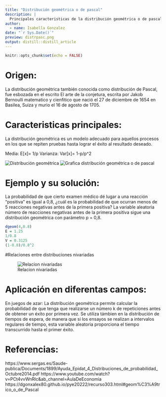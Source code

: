 ```yaml
---
title: "Distribución geométrica o de pascal"
description: |
  Principales caracteristicas de la distribución geométrica o de pascal.
author:
  - name: Isabella Gonzalez  
date: "`r Sys.Date()`"
preview: distrpasc.png
output: distill::distill_article
---
```


```r
knitr::opts_chunk$set(echo = FALSE)
```
# Origen:
La distribución geométrica también conocida como distribución de Pascal, fue esbozada en el escrito El arte de la conjetura, escrita por Jakob Bernoulli matematico y cienfitico que nació el 27 de diciembre de 1654 en Basilea, Suiza y murio el  16 de agosto de 1705.



# Caracteristicas principales:
La distribución geométrica es un modelo adecuado para aquellos procesos en los que se repiten pruebas hasta lograr el éxito al resultado deseado.

Media: E[x]= 1/p
Varianza: Var[x]= 1-p/p^2

![Distribución geométrica](distrg.png)
![Grafica distribución geométrica o de pascal](distrpasc.png)



# Ejemplo y su solución:
La probabilidad de que cierto examen médico dé lugar a una reacción “positiva” es igual a 0,8, ¿cuál es la probabilidad de que ocurran menos de 5 reacciones negativas antes de la primera positiva? La variable aleatoria número de reacciones negativas antes de la primera positiva sigue una distribución geométrica con parámetro p = 0,8.

```r
dgeom(4,0.8)
E = 1.25
1/0.8    
V = 0.3125
(1-0.8)/0.8^2

```

#Relaciones entre distribuciones nivariadas

![Relacion nivariadas](relac.png)

# Aplicación en diferentas campos:

En juegos de azar: La distribución geométrica permite calcular la probabilidad de que tenga que realizarse un número k de repeticiones antes de obtener un éxito por primera vez.
Se utiliza támbien en la distribución de tiempos de espera, de manera que si los ensayos se realizan a intervalos regulares de tiempo, esta variable aleatoria proporciona el tiempo transcurrido hasta el primer éxito.

# Referencias:

https://www.sergas.es/Saude-publica/Documents/1899/Ayuda_Epidat_4_Distribuciones_de_probabilidad_Octubre2014.pdf
https://www.youtube.com/watch?v=PCt4vvWnRlc&ab_channel=AulaDeEconomia
https://dgonxalex80.github.io/pye20222/recurso303.html#geom%C3%A9trico_o_de_Pascal


